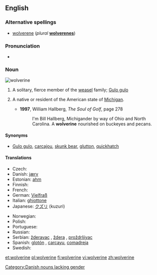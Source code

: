 {{wikipedia}}
{{also|Wolverine}}
==English==

===Alternative spellings===
* [[wolverene]] (''plural'' '''[[wolverenes]]''')

===Pronunciation===
* {{IPA|/ˈwʊlvɜːˌriːn/|/ˈwɒlvɜːˌriːn/}}

===Noun===
[[Image:Wolverine.jpg|thumb|wolverine]]
{{en-noun}}

# A solitary, fierce member of the [[weasel]] family; [[Gulo gulo]]
# {{rfv-sense}} A native or resident of the American state of [[Michigan]].
#* '''1997''', William Hallberg, ''The Soul of Golf'', page 278
#*: I'm Bill Hallberg, Michigander by way of Ohio and North Carolina. A '''wolverine''' nourished on buckeyes and pecans.

====Synonyms====
* {{sense|animal}} [[Gulo gulo]], [[carcajou]], [[skunk bear]], [[glutton]], [[quickhatch]]

====Translations====
{{trans-top|Gulo gulo}}
* Czech: {{t-|cs|rosomák|m}}
* Danish: [[jærv]]
* Estonian: [[ahm]]
* Finnish: {{t+|fi|ahma}}
* French: {{t+|fr|glouton|m}}
* German: [[:de:Vielfraß|Vielfraß]] {{m}}
* Italian: [[ghiottone]] {{m}}
* Japanese: [[クズリ]] (kuzuri)
{{trans-mid}}
* Norwegian: {{t+|no|jerv|m}}
* Polish: {{t+|pl|rosomak|m}}
* Portuguese: {{t-|pt|carcaju|m}}
* Russian: {{t+|ru|росомаха|f|tr=rosomáχa|sc=Cyrl}}
* Serbian: [[žderavac]] {{m}}, [[ždera]] {{f}}, [[proždrljivac]] {{m}}
* Spanish: [[glotón]] {{m}}, [[carcayu]], [[comadreja]]
* Swedish: {{t-|sv|järv|c}}
{{trans-bottom}}

[[Category:Danish nouns lacking gender]]

[[et:wolverine]]
[[pl:wolverine]]
[[fi:wolverine]]
[[vi:wolverine]]
[[zh:wolverine]]